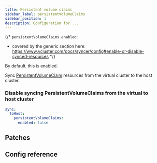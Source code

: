 ```yaml
---
title: Persistent volume claims
sidebar_label: persistentVolumeClaims
sidebar_position: 1
description: Configuration for ...
---
```




{/*
`persistentVolumeClaims.enabled`:
- covered by the generic section here: https://www.vcluster.com/docs/syncer/config#enable-or-disable-synced-resources
*/}

By default, this is enabled.

Sync [PersistentVolumeClaim](https://kubernetes.io/docs/concepts/storage/persistent-volumes/) resources from the virtual cluster to the host cluster.

### Disable syncing PersistentVolumeClaims from the virtual to host cluster

```YAML
sync:
  toHost:
    persistentVolumeClaims:
      enabled: false
```

## Patches

<Patches resource="persistentVolumeClaims" path="spec.storageClassName" direction="toHost"  />

## Config reference

<EnableSwitch/>
